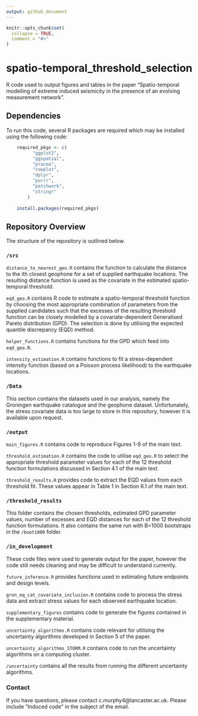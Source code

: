 ```yaml
---
output: github_document
---
```


<!-- README.md is generated from README.Rmd. Please edit that file -->

```r
knitr::opts_chunk$set(
  collapse = TRUE,
  comment = "#>"
)
```

# spatio-temporal_threshold_selection

<!-- badges: start -->
<!-- badges: end -->

R code used to output figures and tables in the paper "Spatio-temporal modelling of extreme induced seismicity in the
presence of an evolving measurement network".

## Dependencies
To run this code, several R packages are required which may be installed using the following code:

```r
    required_pkgs <- c(
          "ggplot2",
          "ggspatial",
          "pracma",
          "cowplot",
          "dplyr",
          "purrr",
          "patchwork",
          "stringr"
        )
        
    install.packages(required_pkgs)

```

## Repository Overview
The structure of the repository is outlined below. 

### `/src`

`distance_to_nearest_geo.R` contains the function to calculate the distance to the ith closest geophone for a set of supplied earthquake locations. The resulting distance function is used as the covariate in the estimated spatio-temporal threshold.

`eqd_geo.R` contains R code to estimate a spatio-temporal threshold function by choosing the most appropriate combination of parameters from the supplied candidates such that the excesses of the resulting threshold function can be closely modelled by a covariate-dependent Generalised Pareto distribution (GPD). The selection is done by utilising the expected quantile discrepancy (EQD) method.

`helper_functions.R` contains functions for the GPD which feed into `eqd_geo.R`.

`intensity_estimation.R` contains functions to fit a stress-dependent intensity function (based on a Poisson process likelihood) to the earthquake locations.

### `/Data`

This section contains the datasets used in our analysis, namely the Groningen earthquake catalogue and the geophone dataset. Unfortunately, the stress covariate data is too large to store in this repository, however it is available upon request.

### `/output`

`main_figures.R` contains code to reproduce Figures 1-9 of the main text.

`threshold_estimation.R` contains the code to utilise `eqd_geo.R` to select the appropriate threshold parameter values for
each of the 12 threshold function formulations discussed in Section 4.1 of the main text.

`threshold_results.R` provides code to extract the EQD values from each threshold fit. These values appear in Table 1 in Section 6.1 of the main text.


### `/threshold_results`

This folder contains the chosen thresholds, estimated GPD parameter values, number of excesses and EQD distances for each of the 12 threshold function formulations. It also contains the same run with B=1000 bootstraps in the `/boot1000` folder.

### `/in_development`

These code files were used to generate output for the paper, however the code still needs cleaning and may be difficult to understand currently. 

`future_inference.R` provides functions used in estimating future endpoints and design levels. 

`gron_eq_cat_covariate_inclusion.R` contains code to process the stress data and extract stress values for each observed earthquake location.

`supplementary_figures` contains code to generate the figures contained in the supplementary material.

`uncertainty_algorithms.R` contains code relevant for utilising the uncertainty algorithms developed in Section 5 of the paper.

`uncertainty_algorithms_STORM.R` contains code to run the uncertainty algorithms on a computing cluster.

`/uncertainty` contains all the results from running the different uncertainty algorithms.


### Contact
If you have questions, please contact c.murphy4@lancaster.ac.uk. Please include "Induced code" in the subject of the email.